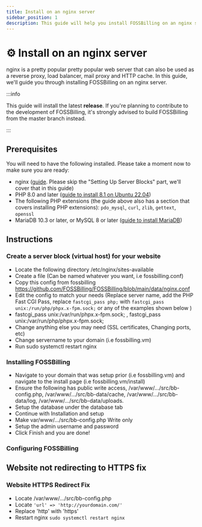 ```yaml
---
title: Install on an nginx server
sidebar_position: 1
description: This guide will help you install FOSSBilling on an nginx server
---
```


# :gear: Install on an nginx server
nginx is a pretty popular pretty popular web server that can also be used as a reverse proxy, load balancer, mail proxy and HTTP cache. In this guide, we'll guide you through installing FOSSBilling on an nginx server.

:::info

This guide will install the latest **release**. If you're planning to contribute to the development of FOSSBilling, it's strongly advised to build FOSSBilling from the master branch instead.

:::

## Prerequisites
You will need to have the following installed. Please take a moment now to make sure you are ready:
* nginx ([guide](https://www.digitalocean.com/community/tutorial_collections/how-to-install-nginx). Please skip the "Setting Up Server Blocks" part, we'll cover that in this guide)
* PHP 8.0 and later ([guide to install 8.1 on Ubuntu 22.04](https://www.digitalocean.com/community/tutorials/how-to-install-php-8-1-and-set-up-a-local-development-environment-on-ubuntu-22-04))
* The following PHP extensions (the guide above also has a section that covers installing PHP extensions): `pdo_mysql`, `curl`, `zlib`, `gettext`, `openssl`
* MariaDB 10.3 or later, or MySQL 8 or later ([guide to install MariaDB](https://www.digitalocean.com/community/tutorial_collections/how-to-install-mariadb)) 

## Instructions

### Create a server block (virtual host) for your website
* Locate the following directory /etc/nginx/sites-available
* Create a file (Can be named whatever you want, i.e fossbilling.conf) 
* Copy this config from fossbilling https://github.com/FOSSBilling/FOSSBilling/blob/main/data/nginx.conf
* Edit the config to match your needs (Replace server name, add the PHP Fast CGI Pass, replace `fastcgi_pass php;` with `fastcgi_pass unix:/run/php/phpx.x-fpm.sock;` or any of the examples shown below ) 
* fastcgi_pass unix:/var/run/phpx.x-fpm.sock; , fastcgi_pass unix:/var/run/php/phpx.x-fpm.sock;
* Change anything else you may need (SSL certificates, Changing ports, etc)  
* Change servername to your domain (i.e fossbilling.vm) 
* Run sudo systemctl restart nginx
### Installing FOSSBilling
* Navigate to your domain that was setup prior (i.e fossbilling.vm) and navigate to the install page (i.e fossbilling.vm/install) 
* Ensure the following has public write access, /var/www/.../src/bb-config.php, /var/www/.../src/bb-data/cache, /var/www/.../src/bb-data/log, /var/www/.../src/bb-data/uploads.
* Setup the database under the database tab
* Continue with Installation and setup
* Make var/www/.../src/bb-config.php Write only
* Setup the admin username and password
* Click Finish and you are done!
### Configuring FOSSBilling



## Website not redirecting to HTTPS fix

### Website HTTPS Redirect Fix
* Locate /var/www/.../src/bb-config.php
* Locate `'url' => 'http://yourdomain.com/'` 
* Replace 'http' with 'https'
* Restart nginx ` sudo systemctl restart nginx ` 
